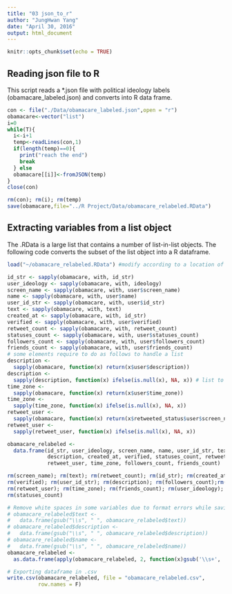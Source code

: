 ```yaml
---
title: "03 json_to_r"
author: "JungHwan Yang"
date: "April 30, 2016"
output: html_document
---
```


```r
knitr::opts_chunk$set(echo = TRUE)
```

## Reading json file to R

This script reads a *.json file with political ideology labels (obamacare_labeled.json) and converts into R data frame.

```r
con <- file("./Data/obamacare_labeled.json",open = "r")
obamacare<-vector("list")
i=0
while(T){
  i<-i+1
  temp<-readLines(con,1)
  if(length(temp)==0){
    print("reach the end")
    break
  } else
  obamacare[[i]]<-fromJSON(temp)
}
close(con)

rm(con); rm(i); rm(temp)
save(obamacare,file="../R Project/Data/obamacare_relabeled.RData")
```

## Extracting variables from a list object

The .RData is a large list that contains a number of list-in-list objects. The following code converts the subset of the list object into a R dataframe.

```r
load("~/obamacare_relabeled.RData") #modify according to a location of working directory

id_str <- sapply(obamacare, with, id_str)
user_ideology <- sapply(obamacare, with, ideology)
screen_name <- sapply(obamacare, with, user$screen_name)
name <- sapply(obamacare, with, user$name)
user_id_str <- sapply(obamacare, with, user$id_str)
text <- sapply(obamacare, with, text)
created_at <- sapply(obamacare, with, id_str)
verified <- sapply(obamacare, with, user$verified)
retweet_count <- sapply(obamacare, with, retweet_count)
statuses_count <- sapply(obamacare, with, user$statuses_count)
followers_count <- sapply(obamacare, with, user$followers_count)
friends_count <- sapply(obamacare, with, user$friends_count)
# some elements require to do as follows to handle a list
description <-
  sapply(obamacare, function(x) return(x$user$description))
description <- 
  sapply(description, function(x) ifelse(is.null(x), NA, x)) # list to vector
time_zone <-
  sapply(obamacare, function(x) return(x$user$time_zone))
time_zone <- 
  sapply(time_zone, function(x) ifelse(is.null(x), NA, x))
retweet_user <-
  sapply(obamacare, function(x) return(x$retweeted_status$user$screen_name))
retweet_user <-
  sapply(retweet_user, function(x) ifelse(is.null(x), NA, x))

obamacare_relabeled <-
  data.frame(id_str, user_ideology, screen_name, name, user_id_str, text,
             description, created_at, verified, statuses_count, retweet_count,
             retweet_user, time_zone, followers_count, friends_count)

rm(screen_name); rm(text); rm(retweet_count); rm(id_str); rm(created_at);
rm(verified); rm(user_id_str); rm(description); rm(followers_count);rm(name);
rm(retweet_user); rm(time_zone); rm(friends_count); rm(user_ideology);
rm(statuses_count)

# Remove white spaces in some variables due to format errors while saving .csv
# obamacare_relabeled$text <-
#   data.frame(gsub("\\s", " ", obamacare_relabeled$text))
# obamacare_relabeled$description <-
#   data.frame(gsub("\\s", " ", obamacare_relabeled$description))
# obamacare_relabeled$name <-
#   data.frame(gsub("\\s", " ", obamacare_relabeled$name))
obamacare_relabeled <-
  as.data.frame(apply(obamacare_relabeled, 2, function(x)gsub('\\s+', ' ',x)))

# Exporting dataframe in .csv
write.csv(obamacare_relabeled, file = "obamacare_relabeled.csv",
          row.names = F)
```

